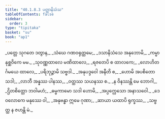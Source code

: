 ```yaml
---
title: "40.1.8.3 ပတ္တာနိသံသ"
tableOfContents: false
sidebar:
  order: 3
type: "tipitaka"
basket: "su"
book: "ap1"
---
```



<DynamicBreadcrumb />

<Division number="98" book="ap1" e="ch" v="20" p="359">

<Paragraph number="4395" type="verses" book="ap1">
_ပတ္တေ သုဂတေ ဒတွာန,_  
_သံဃေ ဂဏဝရုတ္တမေ;_  
_ဒသာနိသံသေ အနုဘောမိ,_  
_ကမ္မာနုစ္ဆဝိကေ မမ._  

</Paragraph>

</Division>
<Division number="99" book="ap1" e="ch" v="20" p="359">

<Paragraph number="4396" type="verses" book="ap1">
_သုဝဏ္ဏထာလေ မဏိထာလေ,_  
_ရဇတေပိ စ ထာလကေ;_  
_လောဟိတင်္ဂမယေ ထာလေ,_  
_ပရိဘုဉ္ဇာမိ သဗ္ဗဒါ._  

</Paragraph>

</Division>
<Division number="100" book="ap1" e="ch" v="20" p="359">

<Paragraph number="4397" type="verses" book="ap1">
_အနုပဒ္ဒဝေါ အနီတိ စ,_  
_ဟောမိ အပစိတော သဒါ;_  
_လာဘီ အန္နဿ ပါနဿ,_  
_ဝတ္ထဿ သယနဿ စ._  

</Paragraph>

</Division>
<Division number="101" book="ap1" e="ch" v="20" p="359">

<Paragraph number="4398" type="verses" book="ap1">
_န ဝိနဿန္တိ မေ ဘောဂါ,_  
_ဌိတစိတ္တော ဘဝါမဟံ;_  
_ဓမ္မကာမော သဒါ ဟောမိ,_  
_အပ္ပက္လေသော အနာသဝေါ._  

</Paragraph>

</Division>
<Division number="102" book="ap1" e="ch" v="20" p="359">

<Paragraph number="4399" type="verses" book="ap1">
_ဒေဝလောကေ မနုဿေ ဝါ,_  
_အနုဗန္ဓာ ဣမေ ဂုဏာ;_  
_ဆာယာ ယထာပိ ရုက္ခဿ,_  
_သဗ္ဗတ္ထ န ဇဟန္တိ မံ._
</Paragraph>
</Division>